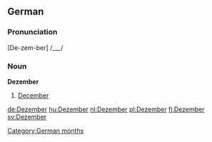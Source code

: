 ==German==

===Pronunciation===
[De-zem-ber] /___/

===Noun===
'''Dezember'''
# [[December]]

[[Category:German months]]

[[de:Dezember]]
[[hu:Dezember]]
[[nl:Dezember]]
[[pl:Dezember]]
[[fi:Dezember]]
[[sv:Dezember]]